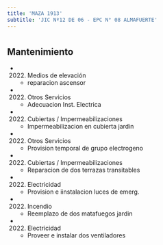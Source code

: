 ```yaml
---
title: 'MAZA 1913'
subtitle: 'JIC Nº12 DE 06 - EPC N° 08 ALMAFUERTE'
---
```


#


## Mantenimiento

*  (2022) Medios de elevación 
    + reparacion ascensor

*  (2022) Otros Servicios 
    + Adecuacion Inst. Electrica

*  (2022) Cubiertas / Impermeabilizaciones 
    + Impermeabilizacion en cubierta jardin

*  (2022) Otros Servicios 
    + Provision temporal de grupo electrogeno

*  (2022) Cubiertas / Impermeabilizaciones 
    + Reparacion de dos terrazas transitables

*  (2022) Electricidad 
    + Provision e iinstalacion luces de emerg.

*  (2022) Incendio 
    + Reemplazo de dos matafuegos jardin

*  (2022) Electricidad 
    + Proveer e instalar dos ventiladores



